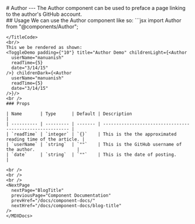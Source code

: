 
<PageTitle title="Author" />

<Sidebar />
<MDXDocs>
  <DocsAd />
  # Author
  <Contributors contributors={["manuanish"]} readTime={2} />
  ---
  The Author component can be used to preface a page linking to the author's GitHub account.
  <br/>
  ## Usage
  We can use the Author component like so:
  <TitleCode title="author.mdx">
  ```jsx
  import Author from "@components/Author";

  <Author
    userName="manuanish"
    readTime={5}
    date="3/14/15"
  />
  ```
  </TitleCode>
  <br/>
  This we be rendered as shown:
  <ToggleDemo padding={"10"} title="Author Demo" childrenLight={<Author
    userName="manuanish"
    readTime={5}
    date="3/14/15"
  />} childrenDark={<Author
    userName="manuanish"
    readTime={5}
    date="3/14/15"
  />}/>
  <br />
  ### Props

| Name       | Type      | Default | Description                                               |
| ---------- | --------- | ------- | --------------------------------------------------------- |
| `readTime` | `integer` | `{}`    | This is the the approximated reading time of the article. |
| `userName` | `string`  | `""`    | This is the GitHub username of the author.                |
| `date`     | `string`  | `""`    | This is the date of posting.                              |

  <br />
  <br />
  <br />
  <NextPage
    nextPage="BlogTitle"
    previousPage="Component Documentation"
    prevHref="/docs/component-docs/"
    nextHref="/docs/component-docs/blog-title"
  />
</MDXDocs>
